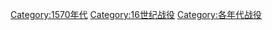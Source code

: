 [[Category:1570年代|Category:1570年代]]
[[Category:16世纪战役|Category:16世纪战役]]
[[Category:各年代战役|Category:各年代战役]]